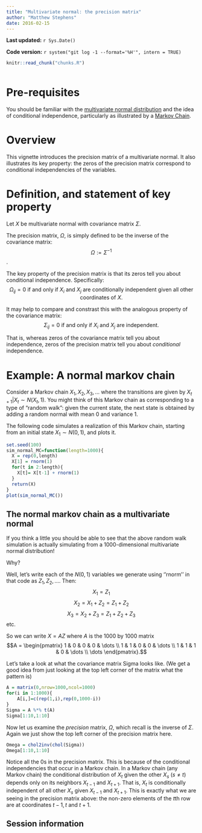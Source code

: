 ```yaml
---
title: "Multivariate normal: the precision matrix"
author: "Matthew Stephens"
date: 2016-02-15
---
```


**Last updated:** `r Sys.Date()`

**Code version:** `r system("git log -1 --format='%H'", intern = TRUE)`

```r
knitr::read_chunk("chunks.R")
```

```r
```

# Pre-requisites

You should be familiar with the [multivariate normal distribution](mvnorm.html)
and the idea of conditional independence, particularly as illustrated by a [Markov Chain](markov_chains_discrete_intro.html).

# Overview

This vignette introduces the precision matrix of a multivariate normal. It also illustrates
its key property: the zeros of the precision matrix correspond to conditional independencies of the variables.


# Definition, and statement of key property

Let $X$ be multivariate normal with covariance matrix $\Sigma$. 

The precision matrix, $\Omega$, is simply defined to be the inverse of the covariance matrix: 
$$\Omega := \Sigma^{-1}$$. 

The key property of the precision matrix is that its zeros tell you about conditional independence. Specifically:
$$\Omega_{ij}=0 \text{ if and only if } X_i \text{ and } X_j \text{ are conditionally independent given all other coordinates of } X.$$

It may help to compare and constrast this with the analogous property of the covariance matrix:
$$\Sigma_{ij}=0 \text{ if and only if } X_i \text{ and } X_j \text{ are independent}.$$

That is, whereas zeros of the covariance matrix tell you about independence, zeros of the precision matrix tell you about *conditional* independence.


# Example: A normal markov chain

Consider a Markov chain $X_1,X_2,X_3,\dots$ where the transitions are given by
$X_{t+1} | X_{t} \sim N(X_{t},1)$. You might think of this Markov chain as corresponding to a type of "random walk": given the current state, the next state is obtained by adding a random normal with mean 0 and variance 1. 

The following code simulates a realization of this Markov chain, starting from an initial state $X_1 \sim N(0,1)$, and plots it.

```r
set.seed(100)
sim_normal_MC=function(length=1000){
  X = rep(0,length)
  X[1] = rnorm(1)
  for(t in 2:length){
    X[t]= X[t-1] + rnorm(1)  
  }
  return(X)
}
plot(sim_normal_MC())
```

## The normal markov chain as a multivariate normal

If you think a little you should be able to see that the above random walk simulation is actually simulating from a 1000-dimensional multivariate normal distribution!

Why? 

Well, let's write each of the $N(0,1)$ variables we generate using ''rnorm'' in that code as $Z_1,Z_2,\dots$. Then:
$$X_1 = Z_1$$
$$X_2 = X_1 + Z_2 = Z_1 + Z_2$$
$$X_3 = X_2 + Z_3 = Z_1 + Z_2 + Z_3$$ etc.

So we can write $X = AZ$ where $A$ is the 1000 by 1000 matrix
$$A = \begin{pmatrix}
1 & 0 & 0 & 0 & \dots \\
1 & 1 & 0 & 0 & \dots \\
1 & 1 & 1 & 0 & \dots \\
\dots
\end{pmatrix}.$$

Let's take a look at what the covariance matrix Sigma looks like. (We get a good idea from just looking
at the top left corner of the matrix what the pattern is)
```r
A = matrix(0,nrow=1000,ncol=1000)
for(i in 1:1000){
    A[i,]=c(rep(1,i),rep(0,1000-i))
}
Sigma = A %*% t(A)
Sigma[1:10,1:10]
```

Now let us examine the *precision* matrix, $\Omega$, which recall is the inverse of $\Sigma$. Again
we just show the top left corner of the precision matrix here. 
```r
Omega = chol2inv(chol(Sigma))
Omega[1:10,1:10]
```

Notice all the 0s in the precision matrix. This is because of the conditional independencies that occur
in a Markov chain. In a Markov chain (any Markov chain) the conditional distribution of $X_t$ 
given the other $X_s$ ($s \neq t$) depends only on its neighbors $X_{t-1}$ and $X_{t+1}$. That is, $X_{t}$ is conditionally independent of all other $X_s$ given $X_{t-1}$ and $X_{t+1}$. This is exactly what we are seeing in the precision matrix above:
the non-zero elements of the $t$th row are at coordinates $t-1,t$ and $t+1$.

## Session information

```r
```
